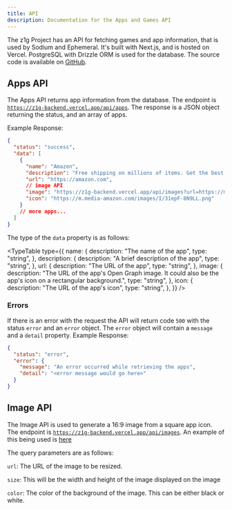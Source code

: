 ```yaml
---
title: API
description: Documentation for the Apps and Games API
---
```



The z1g Project has an API for fetching games and app information, that is used by Sodium and Ephemeral. It's built with Next.js, and is hosted on Vercel. PostgreSQL with Drizzle ORM is used for the database. The source code is available on [GitHub](https://github.com/z1g-project/backend).

## Apps API

The Apps API returns app information from the database. The endpoint is [`https://z1g-backend.vercel.app/api/apps`](https://z1g-backend.vercel.app/api/apps). The response is a JSON object returning the status, and an array of apps.

Example Response:

```json
{
  "status": "success",
  "data": [
    {
      "name": "Amazon",
      "description": "Free shipping on millions of items. Get the best of Shopping and Entertainment with Prime. ",
      "url": "https://amazon.com",
      // image API
      "image": "https://z1g-backend.vercel.app/api/images?url=https://m.media-amazon.com/images/I/31epF-8N9LL.png&size=750&color=white",
      "icon": "https://m.media-amazon.com/images/I/31epF-8N9LL.png"
    }
    // more apps...
  ]
}
```

The type of the `data` property is as follows:

<TypeTable
  type={{
    name: {
      description: "The name of the app",
      type: "string",
    },
    description: {
      description: "A brief description of the app",
      type: "string",
    },
    url: {
      description: "The URL of the app",
      type: "string",
    },
    image: {
      description:
        "The URL of the app's Open Graph image. It could also be the app's icon on a rectangular background.",
      type: "string",
    },
    icon: {
      description: "The URL of the app's icon",
      type: "string",
    },
  }}
/>
### Errors

If there is an error with the request the API will return code `500` with
the status `error` and an `error` object. The `error` object will contain a
`message` and a `detail` property.
Example Response:

```json
{
  "status": "error",
  "error": {
    "message": "An error occurred while retrieving the apps",
    "detail": "<error message would go here>"
  }
}
```

## Image API

The Image API is used to generate a 16:9 image from a square app icon. The endpoint is [`https://z1g-backend.vercel.app/api/images`](https://z1g-backend.vercel.app/api/images). An example of this being used is [here](https://z1g-backend.vercel.app/api/images?url=https://m.media-amazon.com/images/I/31epF-8N9LL.png&size=750&color=white)

The query parameters are as follows:

`url`: The URL of the image to be resized.

`size`: This will be the width and height of the image displayed on the image

`color`: The color of the background of the image. This can be either black or white.
